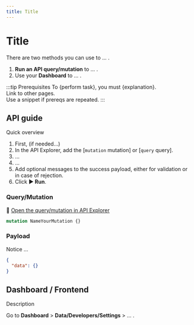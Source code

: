 ```yaml
---
title: Title
---
```


# Title

There are two methods you can use to ... .

1. **Run an API query/mutation** to ... .
1. Use your **Dashboard** to ... .

:::tip Prerequisites
To {perform task}, you must {explanation}.  
Link to other pages.  
Use a snippet if prereqs are repeated.
:::

## API guide

Quick overview

1. First, (if needed...)
1. In the API Explorer, add the [`mutation` mutation] or [`query` query].
1. ...
1. ...
1. Add optional messages to the success payload, either for validation or in case of rejection.
1. Click **▶ Run**.

### Query/Mutation

🔎 [Open the query/mutation in API Explorer](https://explorer.swan.io/)

```graphql {4-5,19-20} showLineNumbers
mutation NameYourMutation {}
```

### Payload

Notice ...

```json {6-7} showLineNumbers
{
  "data": {}
}
```

## Dashboard / Frontend

Description

Go to **Dashboard** > **Data/Developers/Settings** > ... .